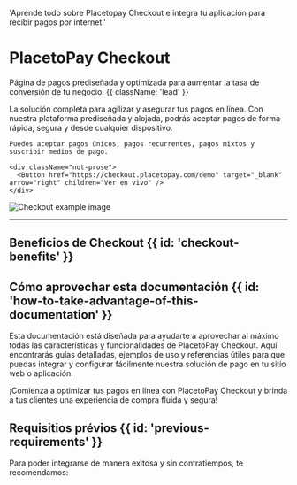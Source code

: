 
  'Aprende todo sobre Placetopay Checkout e integra tu aplicación para recibir pagos por internet.'

<HeroPattern />

# PlacetoPay Checkout

Página de pagos prediseñada y optimizada para aumentar la tasa de conversión de tu negocio. {{ className: 'lead' }}

<div className="flex flex-col-reverse xl:flex-row items-center xl:max-w-none">
  <div className="flex-1 items-center">
    La solución completa para agilizar y asegurar tus pagos en línea. Con nuestra plataforma prediseñada y alojada, podrás aceptar pagos de forma rápida, segura y desde cualquier dispositivo.
    
    Puedes aceptar pagos únicos, pagos recurrentes, pagos mixtos y suscribir medios de pago.

    <div className="not-prose">
      <Button href="https://checkout.placetopay.com/demo" target="_blank" arrow="right" children="Ver en vivo" />
    </div>
  </div>
  <div className="max-w-md sm:ml-10 sm:mr-6">
    <img src="/Checkout_example_2x.webp" alt="Checkout example image" className="shadow rounded-md my-0"/>
  </div>
</div>

---

## Beneficios de Checkout {{ id: 'checkout-benefits' }}

<Benefits />

## Cómo aprovechar esta documentación  {{ id: 'how-to-take-advantage-of-this-documentation' }}

Esta documentación está diseñada para ayudarte a aprovechar al máximo todas las características y funcionalidades de PlacetoPay Checkout. Aquí encontrarás guías detalladas, ejemplos de uso y referencias útiles para que puedas integrar y configurar fácilmente nuestra solución de pago en tu sitio web o aplicación.

¡Comienza a optimizar tus pagos en línea con PlacetoPay Checkout y brinda a tus clientes una experiencia de compra fluida y segura!

<DocsList />

## Requisitios prévios {{ id: 'previous-requirements' }}

Para poder integrarse de manera exitosa y sin contratiempos, te recomendamos:

<Requirements/>